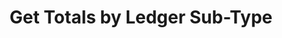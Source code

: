 ---
title: "Get Totals by Ledger Sub-Type"
openapi: "GET /v0/reports/users/{user_id}/sub-types-totals"
description: "Get totals by ledger sub-type within a given date range."
---